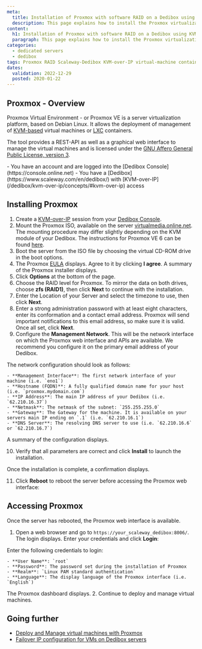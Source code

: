 ```yaml
---
meta:
  title: Installation of Proxmox with software RAID on a Dedibox using KVM-over-IP
  description: This page explains how to install the Proxmox virtualization environment using a software RAID from the KVM-over-IP device
content:
  h1: Installation of Proxmox with software RAID on a Dedibox using KVM-over-IP
  paragraph: This page explains how to install the Proxmox virtualization environment using a software RAID from the KVM-over-IP device
categories:
  - dedicated servers
  - dedibox
tags: Proxmox RAID Scaleway-Dedibox KVM-over-IP virtual-machine container
dates:
  validation: 2022-12-29
  posted: 2020-01-22
---
```


## Proxmox - Overview

Proxmox Virtual Environment - or Proxmox VE is a server virtualization platform, based on Debian Linux. It allows the deployment of management of [KVM-based](https://www.linux-kvm.org/page/Main_Page) virtual machines or [LXC](https://linuxcontainers.org/) containers.

The tool provides a REST-API as well as a graphical web interface to manage the virtual machines and is licensed under the [GNU Affero General Public License, version 3](https://www.gnu.org/licenses/agpl-3.0.de.html).

<Message type="requirement">
  - You have an account and are logged into the [Dedibox Console](https://console.online.net)
  - You have a [Dedibox](https://www.scaleway.com/en/dedibox/) with [KVM-over-IP](/dedibox/kvm-over-ip/concepts/#kvm-over-ip) access
</Message>


## Installing Proxmox

1. Create a [KVM-over-IP](/dedibox/kvm-over-ip/quickstart/) session from your [Dedibox Console](https://console.online.net/).
2. Mount the Proxmox ISO, available on the server [virtualmedia.online.net](http://virtualmedia.online.net). The mounting procedure may differ slightly depending on the KVM module of your Dedibox. The instructions for Proxmox VE 6 can be found [here](https://virtualmedia.online.net/proxmox/proxmox-ve_6.0-1.iso).
3. Boot the server from the ISO file by choosing the virtual CD-ROM drive in the boot options.
4. The Proxmox [EULA](https://www.gnu.org/licenses/agpl-3.0.html) displays. Agree to it by clicking **I agree**. A summary of the Proxmox installer displays.
    <Lightbox src="scaleway-proxmox_installer-01.webp" width="550" alt="" />
5. Click **Options** at the bottom of the page.
    <Lightbox src="scaleway-proxmox_installer-02.webp" width="550" alt="" />
6. Choose the RAID level for Proxmox. To mirror the data on both drives, choose **zfs (RAID1)**, then click **Next** to continue with the installation.
    <Lightbox src="scaleway-proxmox_installer-03.webp" width="350" alt="" />
7. Enter the Location of your Server and select the timezone to use, then click **Next**.
    <Lightbox src="scaleway-proxmox_installer-04.webp" width="550" alt="" />
8. Enter a strong administration password with at least eight characters, enter its conformation and a contact email address. Proxmox will send important notifications to this email address, so make sure it is valid. Once all set, click **Next**.
    <Lightbox src="scaleway-proxmox_installer-06.webp" width="550" alt="" />
9. Configure the **Management Network**. This will be the network interface on which the Proxmox web interface and APIs are available. We recommend you configure it on the primary email address of your Dedibox.
    <Lightbox src="scaleway-proxmox_installer-07.webp" width="550" alt="" />

  The network configuration should look as follows:

    - **Management Interface**: The first network interface of your machine (i.e. `eno1`)
    - **Hostname (FQDN)**: A fully qualified domain name for your host (i.e. `proxmox.mydomain.com`)
    - **IP Address**: The main IP address of your Dedibox (i.e. `62.210.16.37`)
    - **Netmask**: The netmask of the subnet: `255.255.255.0`
    - **Gateway**: The Gateway for the machine. It is available on your servers main IP ending on `.1` (i.e. `62.210.16.1`)
    - **DNS Server**: The resolving DNS server to use (i.e. `62.210.16.6` or `62.210.16.7`)
  
  A summary of the configuration displays.

10. Verify that all parameters are correct and click **Install** to launch the installation.

  <Lightbox src="scaleway-proxmox_installer-08.webp" width="550" alt="" />

  Once the installation is complete, a confirmation displays.

11. Click **Reboot** to reboot the server before accessing the Proxmox web interface:

  <Lightbox src="scaleway-proxmox_installer-09.webp" width="550" alt="" />

## Accessing Proxmox

Once the server has rebooted, the Proxmox web interface is available.

1. Open a web browser and go to `https://your_scaleway_dedibox:8006/`. The login displays. Enter your credentials and click **Login**:
    <Lightbox src="scaleway-proxmox_login.webp" width="550" alt="" />

  Enter the following credentials to login:

    - **User Name**: `root`
    - **Password**: The password set during the installation of Proxmox
    - **Realm**: `Linux PAM standard authentication`
    - **Language**: The display language of the Proxmox interface (i.e. `English`)

  The Proxmox dashboard displays.
2. Continue to deploy and manage virtual machines.
    <Lightbox src="scaleway-proxmox_dashboard.webp" width="550" alt="" />

## Going further

- [Deploy and Manage virtual machines with Proxmox](/tutorials/configure-failover-proxmox/)
- [Failover IP configuration for VMs on Dedibox servers](/dedibox-network/ip-failover/quickstart/)
